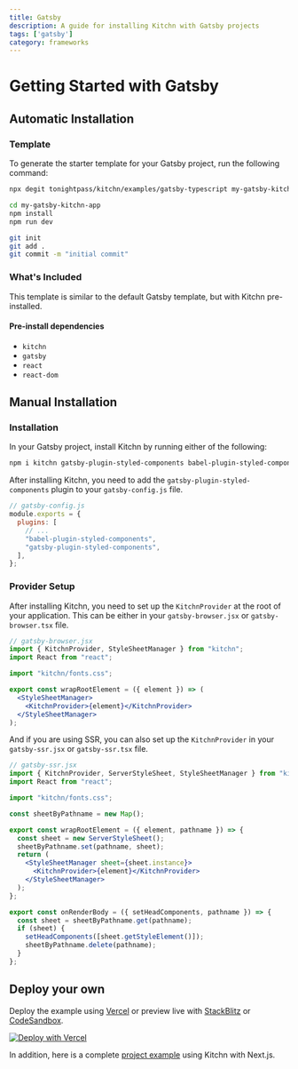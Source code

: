 ```yaml
---
title: Gatsby
description: A guide for installing Kitchn with Gatsby projects
tags: ['gatsby']
category: frameworks
---
```



# Getting Started with Gatsby

## Automatic Installation

### Template

To generate the starter template for your Gatsby project, run the following command:

```sh
npx degit tonightpass/kitchn/examples/gatsby-typescript my-gatsby-kitchn-app

cd my-gatsby-kitchn-app
npm install
npm run dev

git init
git add .
git commit -m "initial commit"
```

### What's Included

This template is similar to the default Gatsby template, but with Kitchn pre-installed.

#### Pre-install dependencies

- `kitchn`
- `gatsby`
- `react`
- `react-dom`

## Manual Installation

### Installation
In your Gatsby project, install Kitchn by running either of the following:


```sh npm2yarn
npm i kitchn gatsby-plugin-styled-components babel-plugin-styled-components --save
```

After installing Kitchn, you need to add the `gatsby-plugin-styled-components` plugin to your `gatsby-config.js` file.

```js
// gatsby-config.js
module.exports = {
  plugins: [
    // ...
    "babel-plugin-styled-components",
    "gatsby-plugin-styled-components",
  ],
};
```

### Provider Setup

After installing Kitchn, you need to set up the `KitchnProvider` at the root 
of your application. This can be either in your `gatsby-browser.jsx` or `gatsby-browser.tsx` file.

```jsx
// gatsby-browser.jsx
import { KitchnProvider, StyleSheetManager } from "kitchn";
import React from "react";

import "kitchn/fonts.css";

export const wrapRootElement = ({ element }) => (
  <StyleSheetManager>
    <KitchnProvider>{element}</KitchnProvider>
  </StyleSheetManager>
);
```

And if you are using SSR, you can also set up the `KitchnProvider` in your `gatsby-ssr.jsx` or `gatsby-ssr.tsx` file.

```jsx
// gatsby-ssr.jsx
import { KitchnProvider, ServerStyleSheet, StyleSheetManager } from "kitchn";
import React from "react";

import "kitchn/fonts.css";

const sheetByPathname = new Map();

export const wrapRootElement = ({ element, pathname }) => {
  const sheet = new ServerStyleSheet();
  sheetByPathname.set(pathname, sheet);
  return (
    <StyleSheetManager sheet={sheet.instance}>
      <KitchnProvider>{element}</KitchnProvider>
    </StyleSheetManager>
  );
};

export const onRenderBody = ({ setHeadComponents, pathname }) => {
  const sheet = sheetByPathname.get(pathname);
  if (sheet) {
    setHeadComponents([sheet.getStyleElement()]);
    sheetByPathname.delete(pathname);
  }
};
```

## Deploy your own

Deploy the example using [Vercel](https://vercel.com/new/clone?repository-url=https://github.com/tonightpass/kitchn/tree/master/examples/gatsby-typescript&project-name=kitchn-gatsby&repository-name=kitchn-gatsby) or preview live with [StackBlitz](https://stackblitz.com/github/tonightpass/kitchn/tree/master/examples/gatsby-typescript) or [CodeSandbox](https://codesandbox.io/s/github/tonightpass/kitchn/tree/master/examples/gatsby-typescript).

[![Deploy with Vercel](https://vercel.com/button)](https://vercel.com/new/clone?repository-url=https://github.com/tonightpass/kitchn/tree/master/examples/gatsby-typescript&project-name=kitchn-gatsby&repository-name=kitchn-gatsby)

In addition, here is a complete [project example](https://github.com/tonightpass/kitchn/tree/master/examples/gatsby-typescript) using Kitchn with Next.js.
